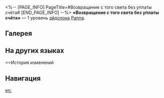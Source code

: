 <%-- [PAGE_INFO]
PageTitle=#Возвращение с того света без уплаты счёта#
[END_PAGE_INFO] --%>
{{Эйдолон Инфобокс
|Название         = Возвращение с того света без уплаты счёта
|Изображение      = Эйдолон Возвращение с того света без уплаты счёта.png
|Персонаж         = Раппа
|Уровень          = 1
|Длительность     = 
|Описание         = Пока Раппа находится в состоянии Форма печати, вызванном её сверхспособностью, наносимый ею урон игнорирует 15% защиты противника. Выход из состояния Форма печати восстанавливает 20 ед. её энергии.
|Свойство1        = 
|Масштабирование1 = 
}}
'''«Возвращение с того света без уплаты счёта»''' — 1 уровень [[эйдолон]]а [[Раппа]].

==Галерея==
{{Галерея|position=left|captionalign=center
|Персонаж Раппа Эйдолон 1.png|Осколок Эйдолона
}}

==На других языках==
{{На других языках
|en   = Returned Is the Revenant With No Ferry Toll
|zhs  = 常世道返三途无六钱
|zht  = 常世道返三途無六錢
|ja   = {{Rubi|常世|トコヨ}}ノ{{Rubi|道|ミチ}}、
{{Rubi|三途|サンズ}}ニ{{Rubi|六文銭無|ロクモンセンナ}}シ
|ko   = 삼도천을 건너려나 육도전 없네
|es   = Sin pago para el trasbordo, los difuntos regresan
|fr   = Retour à sec
|ru   = Возвращение с того света без уплаты счёта
|th   = Returned Is the Revenant With No Ferry Toll
|vi   = Không Đủ Sáu Tiền, Trở Về Từ Âm Giới
|de   = Zurückgekehrter Revenant ohne Fährgebühr
|id   = Returned Is the Revenant With No Ferry Toll
|pt   = O Fantasma Está de Volta Sem o Tíquete
}}

==История изменений
{{История изменений|3.5}}

==Навигация==
{{Навык Навбокс|Раппа}}

[[en:]]